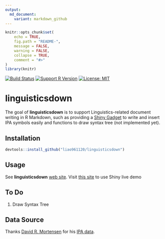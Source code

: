 ```yaml
---
output:
  md_document:
    variant: markdown_github
---
```


<!-- README.md is generated from README.Rmd. Please edit that file -->

```r
knitr::opts_chunk$set(
	echo = TRUE,
	fig.path = "README-",
	message = FALSE,
	warning = FALSE,
	collapse = TRUE,
	comment = "#>"
)
library(knitr)
```

[![Build Status](https://travis-ci.org/liao961120/linguisticsdown.svg?branch=master)](https://travis-ci.org/liao961120/linguisticsdown)
[![Support R Version](https://img.shields.io/badge/R-≥%203.4.0-blue.svg)](https://cran.r-project.org/)
[![License: MIT](https://img.shields.io/badge/License-MIT-yellow.svg)](https://opensource.org/licenses/MIT)

# linguisticsdown

The goal of **linguisticsdown** is to support Linguistics-related document writing in R Markdown, such as providing a [Shiny Gadget](https://shiny.rstudio.com/articles/gadgets.html) to write and insert IPA symbols easily and functions to draw syntax tree (not implemented yet).

## Installation
```r
devtools::install_github("liao961120/linguisticsdown")
```

## Usage

See **linguisticsdown** [web site](https://liao961120.github.io/linguisticsdown). 
Visit [this site](https://liao961120.shinyapps.io/IPA-Easily-Written/) to use Shiny live demo


## To Do

1. Draw Syntax Tree


## Data Source

Thanks [David R. Mortensen](https://github.com/dmort27) for his [IPA data](https://github.com/dmort27/epitran/blob/master/epitran/data/ipa-xsampa.csv).


